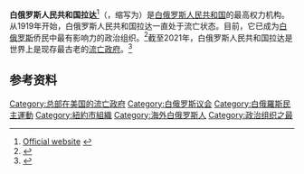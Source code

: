 {{expand|time=2014-12-30T17:56:56+00:00}}
{{Infobox legislature
 | name               = 白俄罗斯人民共和国拉达
 | native_name        = {{lang|be|Рада Беларускай Народнай Рэспублікі}}
 | transcription_name = 
 | legislature        = 
 | coa_pic            = Coat of arms of Belarusian People's Republic.svg
 | coa_res            = 
 | coa-pic            = 
 | coa-res            = 
 | house_type         = 流亡政府
 | body               = 
 | houses             = 
 | leader1_type       = 主席
 | leader1            = [[伊凡卡·苏维拉|伊凡卡·苏维拉]]
 | party1             = 
 | election1          = 
 | members            = 
 | house1             = 
 | house2             = 
 | structure1         = 
 | structure1_res     = 
 | political_groups1  =
 | political_groups2  = 
 | committees1        = 
 | committees2        = 
 | joint_committees   = 
 | voting_system1     = 
 | voting_system2     = 
 | last_election1     = 
 | last_election2     = 
 | session_room       = 
 | session_res        = 
 | meeting_place      = [[北美|北美]]、[[英国|英国]]及其它国家
 | website            = {{official URL}}
 | footnotes          = 
}}
'''白俄罗斯人民共和国拉达'''<ref>[http://www.radabnr.org/indexen.html Official website] {{webarchive|url=https://web.archive.org/web/20120704083750/http://www.radabnr.org/indexen.html |date=2012-07-04 }}</ref>（{{lang-be|Рада Беларускай Народнай Рэспублікі}}，缩写为{{lang|be|Рада БНР}}）是[[白俄罗斯人民共和国|白俄罗斯人民共和国]]的最高权力机构。从1919年开始，白俄罗斯人民共和国拉达一直处于流亡状态。目前，它已成为[[白俄罗斯|白俄罗斯]]侨民中最有影响力的政治组织。<ref>{{Cite web |url=http://www.economist.com/node/10837957?story_id=10837957 |title=Heart of darkness: A ray of hope from Belarusian exiles |access-date=2014-12-30 |archive-date=2017-10-16 |archive-url=https://web.archive.org/web/20171016174959/http://www.economist.com/node/10837957?story_id=10837957 |dead-url=no }}</ref>截至2021年，白俄罗斯人民共和国拉达是世界上是现存最古老的[[流亡政府|流亡政府]]。<ref>{{Cite news|title=The world's oldest government-in-exile is in Ottawa|first1=Tristin |last1=Hopper | date=May 26, 2021 |url=https://nationalpost.com/news/canada/the-worlds-oldest-government-in-exile-is-in-ottawa|access-date=2021-07-26|newspaper=National Post|language=en-CA}}</ref>

==参考资料==
{{Reflist|2}}

{{第二次世界大戰期間的流亡政府}}
{{白俄羅斯民主運動}}

[[Category:总部在美国的流亡政府|Category:总部在美国的流亡政府]]
[[Category:白俄罗斯议会|Category:白俄罗斯议会]]
[[Category:白俄羅斯民主運動|Category:白俄羅斯民主運動]]
[[Category:紐約市組織|Category:紐約市組織]]
[[Category:海外白俄罗斯人|Category:海外白俄罗斯人]]
[[Category:政治组织之最|Category:政治组织之最]]